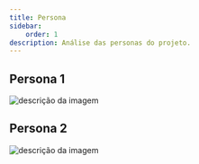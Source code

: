 ```yaml
---
title: Persona
sidebar:
    order: 1
description: Análise das personas do projeto.
---
```


## Persona 1
![descrição da imagem](./assets/Persona1.png)

## Persona 2
![descrição da imagem](./assets/Persona2.png)
